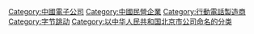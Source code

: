 [[Category:中國電子公司|Category:中國電子公司]]
[[Category:中國民營企業|Category:中國民營企業]]
[[Category:行動電話製造商|Category:行動電話製造商]]
[[Category:字节跳动|Category:字节跳动]]
[[Category:以中华人民共和国北京市公司命名的分类|Category:以中华人民共和国北京市公司命名的分类]]